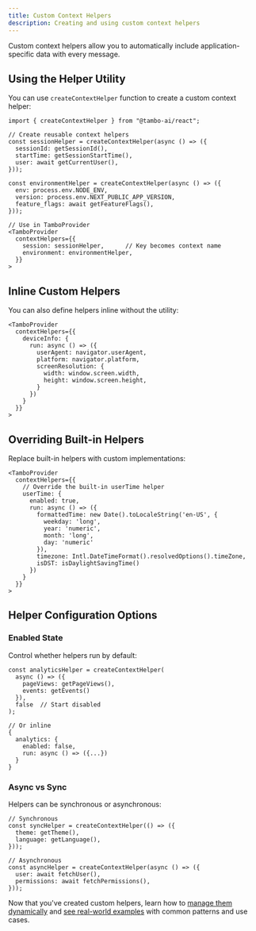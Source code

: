 ```yaml
---
title: Custom Context Helpers
description: Creating and using custom context helpers
---
```


Custom context helpers allow you to automatically include application-specific data with every message.

## Using the Helper Utility

You can use `createContextHelper` function to create a custom context helper:

```tsx
import { createContextHelper } from "@tambo-ai/react";

// Create reusable context helpers
const sessionHelper = createContextHelper(async () => ({
  sessionId: getSessionId(),
  startTime: getSessionStartTime(),
  user: await getCurrentUser(),
}));

const environmentHelper = createContextHelper(async () => ({
  env: process.env.NODE_ENV,
  version: process.env.NEXT_PUBLIC_APP_VERSION,
  feature_flags: await getFeatureFlags(),
}));

// Use in TamboProvider
<TamboProvider
  contextHelpers={{
    session: sessionHelper,      // Key becomes context name
    environment: environmentHelper,
  }}
>
```

## Inline Custom Helpers

You can also define helpers inline without the utility:

```tsx
<TamboProvider
  contextHelpers={{
    deviceInfo: {
      run: async () => ({
        userAgent: navigator.userAgent,
        platform: navigator.platform,
        screenResolution: {
          width: window.screen.width,
          height: window.screen.height,
        }
      })
    }
  }}
>
```

## Overriding Built-in Helpers

Replace built-in helpers with custom implementations:

```tsx
<TamboProvider
  contextHelpers={{
    // Override the built-in userTime helper
    userTime: {
      enabled: true,
      run: async () => ({
        formattedTime: new Date().toLocaleString('en-US', {
          weekday: 'long',
          year: 'numeric',
          month: 'long',
          day: 'numeric'
        }),
        timezone: Intl.DateTimeFormat().resolvedOptions().timeZone,
        isDST: isDaylightSavingTime()
      })
    }
  }}
>
```

## Helper Configuration Options

### Enabled State

Control whether helpers run by default:

```tsx
const analyticsHelper = createContextHelper(
  async () => ({
    pageViews: getPageViews(),
    events: getEvents()
  }),
  false  // Start disabled
);

// Or inline
{
  analytics: {
    enabled: false,
    run: async () => ({...})
  }
}
```

### Async vs Sync

Helpers can be synchronous or asynchronous:

```tsx
// Synchronous
const syncHelper = createContextHelper(() => ({
  theme: getTheme(),
  language: getLanguage(),
}));

// Asynchronous
const asyncHelper = createContextHelper(async () => ({
  user: await fetchUser(),
  permissions: await fetchPermissions(),
}));
```

Now that you've created custom helpers, learn how to [manage them dynamically](dynamic-control) and [see real-world examples](examples) with common patterns and use cases.
